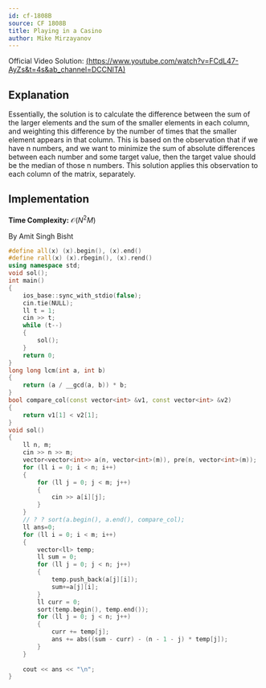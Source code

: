 ```yaml
---
id: cf-1808B
source: CF 1808B
title: Playing in a Casino
author: Mike Mirzayanov
---
```


Official Video Solution: [(https://www.youtube.com/watch?v=FCdL47-AyZs&t=4s&ab_channel=DCCNITA)]()

## Explanation


Essentially, the solution is to calculate the difference between the sum of the larger elements and the sum of the smaller 
elements in each column, and weighting this difference by the number of times that the smaller element appears in that column. 
This is based on the observation that if we have n numbers, and we want to minimize the sum of absolute differences between
each number and some target value, then the target value should be the median of those n numbers. This solution applies this 
observation to each column of the matrix, separately.
  
## Implementation

**Time Complexity:** $\mathcal{O}(N^2 M)$


By Amit Singh Bisht

<Youtube id="lR2clYk3B6g" />

<Spoiler title="Video Solution Code">
  

<LanguageSection>
<CPPSection>

```cpp
#define all(x) (x).begin(), (x).end()
#define rall(x) (x).rbegin(), (x).rend()
using namespace std;
void sol();
int main()
{
    ios_base::sync_with_stdio(false);
    cin.tie(NULL);
    ll t = 1;
    cin >> t;
    while (t--)
    {
        sol();
    }
    return 0;
}
long long lcm(int a, int b)
{
    return (a / __gcd(a, b)) * b;
}
bool compare_col(const vector<int> &v1, const vector<int> &v2)
{
    return v1[1] < v2[1];
}
void sol()
{
    ll n, m;
    cin >> n >> m;
    vector<vector<int>> a(n, vector<int>(m)), pre(n, vector<int>(m));
    for (ll i = 0; i < n; i++)
    {
        for (ll j = 0; j < m; j++)
        {
            cin >> a[i][j];
        }
    }
    // ? ? sort(a.begin(), a.end(), compare_col);
    ll ans=0;
    for (ll i = 0; i < m; i++)
    {
        vector<ll> temp;
        ll sum = 0;
        for (ll j = 0; j < n; j++)
        {
            temp.push_back(a[j][i]);
            sum+=a[j][i];
        }
        ll curr = 0;
        sort(temp.begin(), temp.end());
        for (ll j = 0; j < n; j++)
        {
            curr += temp[j];
            ans += abs((sum - curr) - (n - 1 - j) * temp[j]);
        }
    }
    
    cout << ans << "\n";
}
```
</CPPSection>
  
